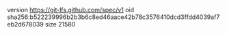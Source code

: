 version https://git-lfs.github.com/spec/v1
oid sha256:b522239996b2b3b6c8ed46aace42b78c3576410dcd3ffdd4039af7eb2d678039
size 21580
